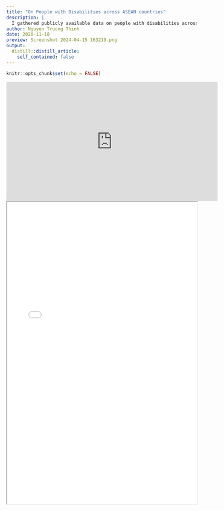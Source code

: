 ```yaml
---
title: "On People with Disabilities across ASEAN countries"
description: |
  I gathered publicly available data on people with disabilities across ASEAN countries to reveal their economic barriers as well as potential.
author: Nguyen Truong Thinh
date: 2020-11-18
preview: Screenshot 2024-04-15 163219.png
output:
  distill::distill_article:
    self_contained: false
---
```


```r
knitr::opts_chunk$set(echo = FALSE)
```

<iframe width="560" height="315" src="https://www.youtube-nocookie.com/embed/Hgq5rBclCXw?si=VWYVg11lFjBHkZnw&amp;controls=0&amp;start=10883" title="YouTube video player" frameborder="0" allow="accelerometer; autoplay; clipboard-write; encrypted-media; gyroscope; picture-in-picture; web-share" referrerpolicy="strict-origin-when-cross-origin" allowfullscreen>

</iframe>

<iframe width="100%" height="800" src="ASEANDSE-TeamCATFISH-RMITUniversityVietnam.pdf">

</iframe>
